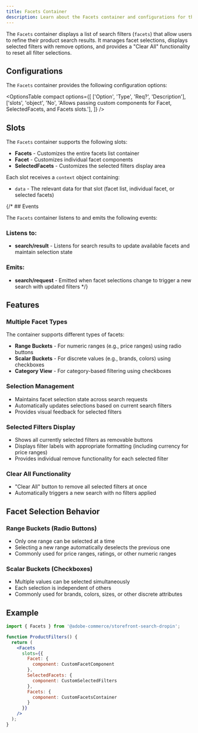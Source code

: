 ```yaml
---
title: Facets Container
description: Learn about the Facets container and configurations for the Product Discovery drop-in.
---
```



The `Facets` container displays a list of search filters (`facets`) that allow users to refine their product search results. It manages facet selections, displays selected filters with remove options, and provides a "Clear All" functionality to reset all filter selections.

## Configurations

The `Facets` container provides the following configuration options:

<OptionsTable
  compact
  options={[
    ['Option', 'Type', 'Req?', 'Description'],
    ['slots', 'object', 'No', 'Allows passing custom components for Facet, SelectedFacets, and Facets slots.'],
  ]}
/>

## Slots

The `Facets` container supports the following slots:

* **Facets** - Customizes the entire facets list container
* **Facet** - Customizes individual facet components
* **SelectedFacets** - Customizes the selected filters display area

Each slot receives a `context` object containing:
- `data` - The relevant data for that slot (facet list, individual facet, or selected facets)

{/* ## Events

The `Facets` container listens to and emits the following events:

### Listens to:
* **search/result** - Listens for search results to update available facets and maintain selection state

### Emits:
* **search/request** - Emitted when facet selections change to trigger a new search with updated filters */}

## Features

### Multiple Facet Types
The container supports different types of facets:

- **Range Buckets** - For numeric ranges (e.g., price ranges) using radio buttons
- **Scalar Buckets** - For discrete values (e.g., brands, colors) using checkboxes  
- **Category View** - For category-based filtering using checkboxes

### Selection Management
- Maintains facet selection state across search requests
- Automatically updates selections based on current search filters
- Provides visual feedback for selected filters

### Selected Filters Display
- Shows all currently selected filters as removable buttons
- Displays filter labels with appropriate formatting (including currency for price ranges)
- Provides individual remove functionality for each selected filter

### Clear All Functionality
- "Clear All" button to remove all selected filters at once
- Automatically triggers a new search with no filters applied

## Facet Selection Behavior

### Range Buckets (Radio Buttons)
- Only one range can be selected at a time
- Selecting a new range automatically deselects the previous one
- Commonly used for price ranges, ratings, or other numeric ranges

### Scalar Buckets (Checkboxes)
- Multiple values can be selected simultaneously
- Each selection is independent of others
- Commonly used for brands, colors, sizes, or other discrete attributes

## Example

```jsx
import { Facets } from '@adobe-commerce/storefront-search-dropin';

function ProductFilters() {
  return (
    <Facets
      slots={{
        Facet: {
          component: CustomFacetComponent
        },
        SelectedFacets: {
          component: CustomSelectedFilters
        },
        Facets: {
          component: CustomFacetsContainer
        }
      }}
    />
  );
}
